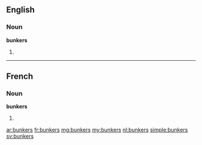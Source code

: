 ==English==

===Noun===
'''bunkers'''

# {{plural of|bunker}}

----

==French==

===Noun===
'''bunkers''' {{m|p}}

# {{plural of|bunker|lang=fr}}

[[ar:bunkers]]
[[fr:bunkers]]
[[mg:bunkers]]
[[my:bunkers]]
[[nl:bunkers]]
[[simple:bunkers]]
[[sv:bunkers]]